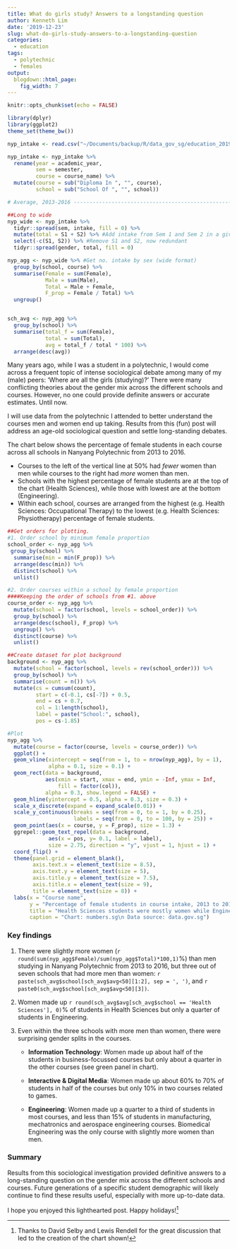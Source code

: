 ```yaml
---
title: What do girls study? Answers to a longstanding question
author: Kenneth Lim
date: '2019-12-23'
slug: what-do-girls-study-answers-to-a-longstanding-question
categories:
  - education
tags:
  - polytechnic
  - females
output:
  blogdown::html_page:
    fig_width: 7
---
```


```r
knitr::opts_chunk$set(echo = FALSE)

library(dplyr)
library(ggplot2)
theme_set(theme_bw())

nyp_intake <- read.csv("~/Documents/backup/R/data_gov_sg/education_20190328/nanyang-polytechnic-student-intake-annual/nanyang-polytechnic-full-time-student-intake.csv")

nyp_intake <- nyp_intake %>%
  rename(year = academic_year,
         sem = semester,
         course = course_name) %>%
  mutate(course = sub("Diploma In ", "", course),
         school = sub("School Of ", "", school))

```

```r
# Average, 2013-2016 ------------------------------------------------------

##Long to wide
nyp_wide <- nyp_intake %>%
  tidyr::spread(sem, intake, fill = 0) %>%
  mutate(total = S1 + S2) %>% #Add intake from Sem 1 and Sem 2 in a given year
  select(-c(S1, S2)) %>% #Remove S1 and S2, now redundant
  tidyr::spread(gender, total, fill = 0) 

nyp_agg <- nyp_wide %>% #Get no. intake by sex (wide format)
  group_by(school, course) %>%
  summarise(Female = sum(Female),
            Male = sum(Male),
            Total = Male + Female,
            F_prop = Female / Total) %>%
  ungroup() 


sch_avg <- nyp_agg %>%
  group_by(school) %>%
  summarise(total_f = sum(Female),
            total = sum(Total), 
            avg = total_f / total * 100) %>%
  arrange(desc(avg))
```
  

Many years ago, while I was a student in a polytechnic, I would come across a frequent topic of intense sociological debate among many of my (male) peers: 'Where are all the girls (studying)?' There were many conflicting theories about the gender mix across the different schools and courses. However, no one could provide definite answers or accurate estimates. Until now.

I will use data from the polytechnic I attended to better understand the courses men and women end up taking. Results from this (fun) post will address an age-old sociological question and settle long-standing debates.

The chart below shows the percentage of female students in each course across all schools in Nanyang Polytechnic from 2013 to 2016. 

  + Courses to the left of the vertical line at 50% had _fewer_ women than men while courses to the right had _more_ women than men.
  + Schools with the highest percentage of female students are at the top of the chart (Health Sciences), while those with lowest are at the bottom (Engineering). 
  + Within each school, courses are arranged from the highest (e.g. Health Sciences: Occupational Therapy) to the lowest (e.g. Health Sciences: Physiotherapy) percentage of female students.

```r
##Get orders for plotting.
#1. Order school by minimum female proportion
school_order <- nyp_agg %>%
 group_by(school) %>%
  summarise(min = min(F_prop)) %>%
  arrange(desc(min)) %>%
  distinct(school) %>%
  unlist() 

#2. Order courses within a school by female proportion
####Keeping the order of schools from #1. above
course_order <- nyp_agg %>%
  mutate(school = factor(school, levels = school_order)) %>%
  group_by(school) %>%
  arrange(desc(school), F_prop) %>%
  ungroup() %>%
  distinct(course) %>%
  unlist()

##Create dataset for plot background
background <- nyp_agg %>%
  mutate(school = factor(school, levels = rev(school_order))) %>%
  group_by(school) %>%
  summarise(count = n()) %>%
  mutate(cs = cumsum(count),
         start = c(-0.1, cs[-7]) + 0.5,
         end = cs + 0.7,
         col = 1:length(school),
         label = paste("School:", school),
         pos = cs-1.85)

#Plot
nyp_agg %>%
  mutate(course = factor(course, levels = course_order)) %>%
  ggplot() +
  geom_vline(xintercept = seq(from = 1, to = nrow(nyp_agg), by = 1), 
             alpha = 0.1, size = 0.1) +
  geom_rect(data = background, 
            aes(xmin = start, xmax = end, ymin = -Inf, ymax = Inf, 
                fill = factor(col)),
            alpha = 0.3, show.legend = FALSE) +
  geom_hline(yintercept = 0.5, alpha = 0.3, size = 0.3) +
  scale_x_discrete(expand = expand_scale(0.01)) +
  scale_y_continuous(breaks = seq(from = 0, to = 1, by = 0.25),
                     labels = seq(from = 0, to = 100, by = 25)) +
  geom_point(aes(x = course, y = F_prop), size = 1.3) +
  ggrepel::geom_text_repel(data = background,
             aes(x = pos, y= 0.1, label = label),
             size = 2.75, direction = "y", vjust = 1, hjust = 1) +
  coord_flip() +
  theme(panel.grid = element_blank(),
        axis.text.x = element_text(size = 8.5),
        axis.text.y = element_text(size = 5),
        axis.title.y = element_text(size = 7.5),
        axis.title.x = element_text(size = 9),
        title = element_text(size = 8)) +
  labs(x = "Course name",
       y = "Percentage of female students in course intake, 2013 to 2016 (%)",
       title = "Health Sciences students were mostly women while Engineering students were \nmostly men. There were interesting splits within IT and Interactive & Digital Media.",
       caption = "Chart: numbers.sg\n Data source: data.gov.sg")
```

### Key findings

1. There were slightly more women (`r round(sum(nyp_agg$Female)/sum(nyp_agg$Total)*100,1)`%) than men studying in Nanyang Polytechnic from 2013 to 2016, but three out of seven schools that had more men than women: `r paste(sch_avg$school[sch_avg$avg<50][1:2], sep = ', ')`, and `r paste0(sch_avg$school[sch_avg$avg<50][3])`.

2. Women made up `r round(sch_avg$avg[sch_avg$school == 'Health Sciences'], 0)`% of students in Health Sciences but only a quarter of students in Engineering.

3. Even within the three schools with more men than women, there were surprising gender splits in the courses. 
    * **Information Technology**: Women made up about half of the students in business-focussed courses but only about a quarter in the other courses (see green panel in chart).
    
    * **Interactive & Digital Media**: Women made up about 60% to 70% of students in half of the courses but only 10% in two courses related to games.
    
    * **Engineering**: Women made up a quarter to a third of students in most courses, and less than 15% of students in manufacturing, mechatronics and aerospace engineering courses. Biomedical Engineering was the only course with slightly more women than men.

### Summary
Results from this sociological investigation provided definitive answers to a long-standing question on the gender mix across the different schools and courses. Future generations of a specific student demographic will likely continue to find these results useful, especially with more up-to-date data.

I hope you enjoyed this lighthearted post. Happy holidays!^[Thanks to David Selby and Lewis Rendell for the great discussion that led to the creation of the chart shown!]